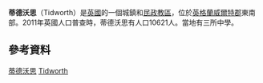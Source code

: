 {{Infobox UK place
|static_image =[[File:Tidworth_Camp_-_geograph.org.uk_-_484675.jpg|250px]]
|static_image_caption=
|label_position           = left
|country                  = 英格蘭
|os_grid_reference        = SU2348
|latitude                 = 51.237
|longitude                = -1.664
|official_name            = Tidworth
|population               = 10621
|population_ref= (in 2011)<ref>{{cite web|title=Wiltshire Community History - Census|url=http://history.wiltshire.gov.uk/community/getcensus.php?item=Tidworth|publisher=Wiltshire Council|accessdate=30 May 2015|archive-url=https://web.archive.org/web/20150530203747/http://history.wiltshire.gov.uk/community/getcensus.php?item=Tidworth|archive-date=2015-05-30|dead-url=yes}}</ref>
|unitary_england          = [[Wiltshire_Council|Wiltshire]]
|lieutenancy_england      = [[威爾特郡|威爾特郡]]
|region                   = 西南英格蘭
|constituency_westminster = [[迪韋齊斯_(英國國會選區)|迪韋齊斯]]
|post_town                = TIDWORTH
|postcode_district        = SP9
|postcode_area            = SP
|dial_code                = 01980
|website= [http://tidworthtowncouncil.gov.uk/ Town Council]
}}
'''蒂德沃思'''（Tidworth）是[[英國|英國]]的一個城鎮和[[民政教區|民政教區]]，位於[[英格蘭|英格蘭]][[威爾特郡|威爾特郡]]東南部。2011年英國人口普查時，蒂德沃思有人口10621人。當地有三所中學。

==參考資料==
{{Reflist}}

[[Category:蒂德沃思|]]
[[Category:英國城鎮|Tidworth]]